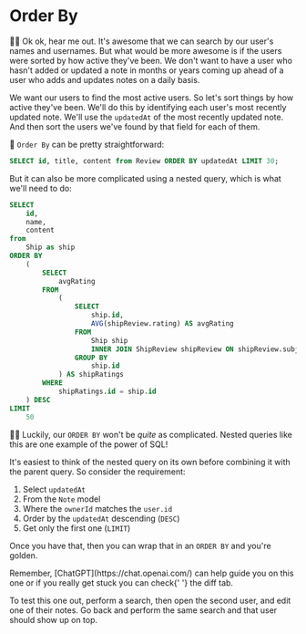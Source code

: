 # Order By

<EpicVideo url="https://www.epicweb.dev/workshops/data-modeling-deep-dive/sql/sorting-users-by-recent-entry-with-raw-sql" />

👨‍💼 Ok ok, hear me out. It's awesome that we can search by our user's names and
usernames. But what would be more awesome is if the users were sorted by how
active they've been. We don't want to have a user who hasn't added or updated
a note in months or years coming up ahead of a user who adds and updates notes
on a daily basis.

We want our users to find the most active users. So let's sort things by how
active they've been. We'll do this by identifying each user's most recently
updated note. We'll use the `updatedAt` of the most recently updated note. And
then sort the users we've found by that field for each of them.

🦉 `Order By` can be pretty straightforward:

```sql
SELECT id, title, content from Review ORDER BY updatedAt LIMIT 30;
```

But it can also be more complicated using a nested query, which is what we'll
need to do:

```sql
SELECT
	id,
	name,
	content
from
	Ship as ship
ORDER BY
	(
		SELECT
			avgRating
		FROM
			(
				SELECT
					ship.id,
					AVG(shipReview.rating) AS avgRating
				FROM
					Ship ship
					INNER JOIN ShipReview shipReview ON shipReview.subjectId = ship.id
				GROUP BY
					ship.id
			) AS shipRatings
		WHERE
			shipRatings.id = ship.id
	) DESC
LIMIT
	50
```

👨‍💼 Luckily, our `ORDER BY` won't be _quite_ as complicated. Nested queries like
this are one example of the power of SQL!

It's easiest to think of the nested query on its own before combining it with
the parent query. So consider the requirement:

1. Select `updatedAt`
1. From the `Note` model
1. Where the `ownerId` matches the `user.id`
1. Order by the `updatedAt` descending (`DESC`)
1. Get only the first one (`LIMIT`)

Once you have that, then you can wrap that in an `ORDER BY` and you're golden.

<callout-info>
	Remember, [ChatGPT](https://chat.openai.com/) can help guide you on this one
	or if you really get stuck you can check{' '}
	<Link to="?preview=diff">the diff tab.</Link>
</callout-info>

To test this one out, perform a search, then open the second user, and edit
one of their notes. Go back and perform the same search and that user should
show up on top.
